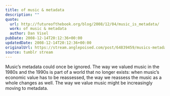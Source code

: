 ```yaml
---
title: of music & metadata
description: ""
quote:
  url: http://futureofthebook.org/blog/2008/12/04/music_is_metadata/
  work: of music & metadata
  author: Dan Visel
pubDate: 2008-12-14T20:12:36+00:00
updatedDate: 2008-12-14T20:12:36+00:00
originalUrl: https://stream.anglepoised.com/post/64839459/musics-metadata-could-once-be-ignored-the-way-we
source: tumblr stream
---
```


Music&rsquo;s metadata could once be ignored. The way we valued music in the 1980s and the 1990s is part of a world that no longer exists: when music&rsquo;s economic value has to be reassessed, the way we reassess the music as a whole changes as well. The way we value music might be increasingly moving to metadata.
